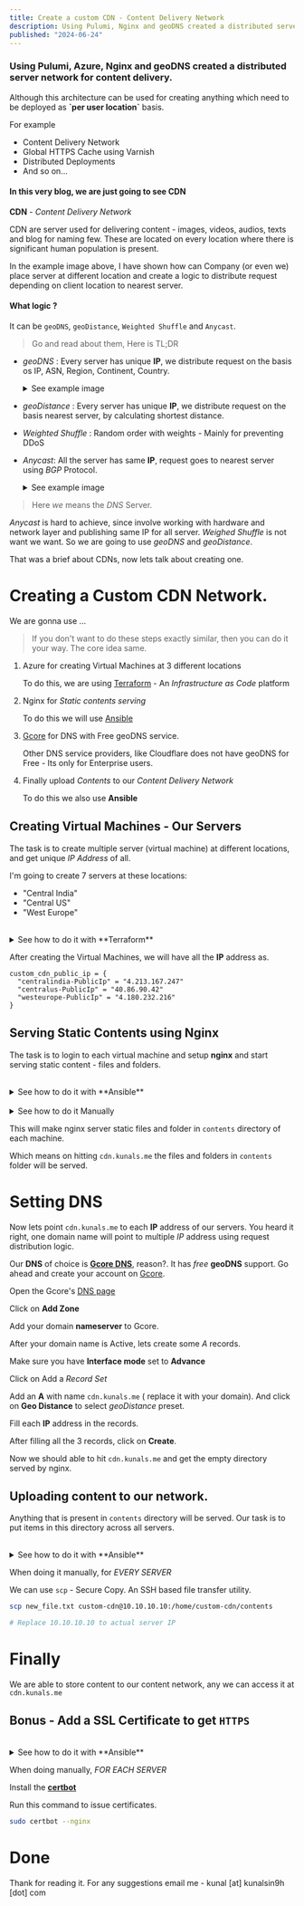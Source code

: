 ```yaml
---
title: Create a custom CDN - Content Delivery Network
description: Using Pulumi, Nginx and geoDNS created a distributed server network for content delivery.
published: "2024-06-24"
---
```


### Using Pulumi, Azure, Nginx and geoDNS created a distributed server network for content delivery.
Although this architecture can be used for creating anything which need to be deployed as **\`per user location\`** basis.

For example

- Content Delivery Network
- Global  HTTPS Cache using Varnish
- Distributed Deployments
- And so on...

#### In this very blog, we are just going to see CDN

**CDN** - _Content Delivery Network_

<BlogImage
    src="https://i.imgur.com/cz0tTsI.png"
    alt="cdn example"
    width={1478}
    height={792}
 />

CDN are server used for delivering content - images, videos, audios, texts and blog for naming few. These are located 
on every location where there is significant human population is present.

In the example image above, I have shown how can Company (or even we) place server at different location and create a logic to 
distribute request depending on client location to nearest server.

<BlogImage
    alt="nearest server example"
    src="https://i.imgur.com/r5yYY0B.png"
    width={432}
    height={306}
/>

#### What logic ?

It can be `geoDNS`, `geoDistance`, `Weighted Shuffle` and `Anycast`.

> Go and read about them, Here is TL;DR

- *geoDNS* : Every server has unique **IP**, we distribute request on the basis os IP, ASN, Region, Continent, Country. 

    <details>
    <summary>See example image</summary>

        <BlogImage 
            src="https://i.imgur.com/Zt22jto.png"
            alt="GeoDNS example"
            width={1100}
            height={753}
        />

    </details>

- *geoDistance* : Every server has unique **IP**, we distribute request on the basis nearest server, by calculating shortest distance. 

- *Weighted Shuffle* : Random order with weights - Mainly for preventing DDoS 

- *Anycast*: All the server has same **IP**, request goes to nearest server using *BGP* Protocol. 

    <details>
    <summary>See example image</summary>

        <BlogImage 
            src="https://i.imgur.com/cigYslY.png"
            alt="Anycast example"
            width={1100}
            height={753}
        />

    </details>

> Here *we* means the *DNS* Server.

_Anycast_ is hard to achieve, since involve working with hardware and network layer and publishing same IP for all server.  _Weighed Shuffle_ is not want we want. 
So we are going to use _geoDNS_ and _geoDistance_.

That was a brief about CDNs, now lets talk about creating one. 

# Creating a Custom CDN Network. 

We are gonna use ...

> If you don't want to do these steps exactly similar, then you can do it your way. The core
> idea same.

1. Azure for creating Virtual Machines at 3 different locations

    To do this, we are using [Terraform](https://www.terraform.io/) - An _Infrastructure as Code_ platform 

2. Nginx for _Static contents serving_

    To do this we will use [Ansible](https://www.ansible.com/)

3. [Gcore](https://www.pulumi.com/) for DNS with Free geoDNS service. 

    Other DNS service providers, like Cloudflare does not have geoDNS for Free - Its only for Enterprise users.

4. Finally upload _Contents_ to our _Content Delivery Network_

    To do this we also use **Ansible**

## Creating Virtual Machines - Our Servers

The task is to create multiple server (virtual machine) at different locations, and get unique *IP Address* of all.

I'm going to create 7 servers at these locations:

-   "Central India"
-   "Central US"
-   "West Europe"

<br />
<details>
    <summary>See how to do it with **Terraform**</summary>

    The source code for this terraform infra setup will be found [here](https://github.com)

    We created our Virtual Machine map

    ```hcl title="variables.tf"
    variable "vm_map" {
        type = map(object({
            name     = string
            location = string
            size     = string
        }))

        default = {
            "vm1" = {
                name = "centralindia"
                location = "Central India"
                size = "Standard_B1s"
            }

            "vm2" = {
                name = "centralus"
                location = "Central US"
                size = "Standard_B1s"
            }

            "vm3" = {
                name = "westeurope"
                location = "West Europe"
                size = "Standard_B1s"
            }
        }
    }
    ```    
    And the main file, which created all other resources is

    ```hcl title="main.tf"
    terraform {
        required_providers {
            azurerm = {
                source = "hashicorp/azurerm"
                version = "~> 3.0.2"
            }
        }

        required_version = ">= 1.8.5"
    }

    provider "azurerm" {
        features {
            resource_group {
                prevent_deletion_if_contains_resources = false
            }
        }
    }

    resource "azurerm_resource_group" "custom-cdn" {
        name = "custom-cdn-ResourceGroup"
        location = "Central India" # location has no effect
        # since resouce group is just a container for other resource
    }

    resource "azurerm_virtual_network" "custom-cdn" {
        for_each = var.vm_map

        name = "${each.value.name}-VNET"
        location = each.value.location
        address_space = [ "10.0.0.0/16" ]
        resource_group_name = azurerm_resource_group.custom-cdn.name
    }

    resource "azurerm_subnet" "custom-cdn" {
        for_each = var.vm_map

        name = "${each.value.name}-Subnet"
        resource_group_name = azurerm_resource_group.custom-cdn.name
        virtual_network_name = azurerm_virtual_network.custom-cdn[each.key].name  
        address_prefixes = [ "10.0.1.0/24" ]
    }

    resource "azurerm_public_ip" "custom-cdn" {
        for_each = var.vm_map

        name = "${ each.value.name }-PublicIp"
        location = each.value.location
        resource_group_name = azurerm_resource_group.custom-cdn.name
        allocation_method = "Static"
    }

    resource "azurerm_network_interface" "custom-cdn" {
        for_each = var.vm_map

        name = "${ each.value.name }-NIC"
        location = each.value.location
        resource_group_name = azurerm_resource_group.custom-cdn.name

        ip_configuration {
            name = "${each.value.name}-public"
            subnet_id = azurerm_subnet.custom-cdn[each.key].id
            public_ip_address_id = azurerm_public_ip.custom-cdn[each.key].id
            private_ip_address_allocation = "Dynamic"
        }
    }

    resource "azurerm_virtual_machine" "custom-cdn" {
        for_each = var.vm_map

        name = "${ each.value.name }-VM"
        location = each.value.location
        resource_group_name = azurerm_resource_group.custom-cdn.name
        network_interface_ids = [ azurerm_network_interface.custom-cdn[each.key].id ]
        vm_size = each.value.size

        storage_image_reference {
            publisher = "Canonical"
            offer     = "0001-com-ubuntu-server-jammy"
            sku       = "22_04-lts-gen2"
            version   = "latest"
        }

        storage_os_disk {
            name              = "${ each.value.name }-OsDisk"
            caching           = "ReadWrite"
            create_option     = "FromImage"
            managed_disk_type = "Standard_LRS"
        }

        os_profile {
            computer_name  = each.value.name
            admin_username = "custom-cdn"
            admin_password = "Password1234!"
        }

        os_profile_linux_config {
            disable_password_authentication = false
        }
    }

    output "custom_cdn_public_ip" {
        value = {
            for vm in azurerm_public_ip.custom-cdn : vm.name => vm.ip_address
        }
    }  
    ```

    > See the admin password is `Password1234!` - Change this to more secure one.

    ```bash
    terraform apply
    ```
    We will get all the **IP** Address.

    ```bash
    # This will also print the output
    terraform output
    ```

</details>

After creating the Virtual Machines, we will have all the **IP** address as.

```hcl
custom_cdn_public_ip = {
  "centralindia-PublicIp" = "4.213.167.247"
  "centralus-PublicIp" = "40.86.90.42"
  "westeurope-PublicIp" = "4.180.232.216"
}
```

## Serving Static Contents using Nginx

The task is to login to each virtual machine and setup **nginx** and start serving
static content - files and folders.

<br />
<details>
    <summary>See how to do it with **Ansible**</summary>

    The source code for this ansible is in `infra` folder [here](https://github.com)

    After we got all the **IP** Address of all VMs. Create a `inventory.ini` file for storing all this data, which ansible take as input.  

    ```ini title="inventory.ini"
    [azure_vms]
    central-india location=central-india ansible_host=[HOST IP] ansible_user=custom-cdn ansible_ssh_pass=Password1234!
    central-us location=central-us ansible_host=[HOST IP] ansible_user=custom-cdn ansible_ssh_pass=Password1234!
    west-europe location=west-europe ansible_host=[HOST IP] ansible_user=custom-cdn ansible_ssh_pass=Password1234!
    ```

    Replace `[HOST IP]` with server IP address.

    To install and setup nginx, create a `nginx.conf` in the same directory.

    ```nginx title="nginx.conf"
    server { 
        listen 80;
        server_name {{ domain_name }};

        add_header X-Server-Location {{ location }};
        autoindex on;

        root /home/custom-cdn/contents;
    }
    ```

    and now create an `Ansible Playbook` file. 

    ```yml title="setup_nginx.yml"
    - name: Install NGINX on all VMs
        hosts: azure_vms
        become: yes
        vars:
            domain_name: cdn.kunals.me
        tasks:
            - name: Update apt cache
            apt:
                update_cache: yes
            
            - name: Create a new contents directory
            file:
                path: /home/custom-cdn/contents
                state: directory
                mode: "0755"

            - name: Install NGINX
            apt:
                name: nginx
                state: present

            - name: Create NGINX configuration for new domain
            template:
                src: nginx.conf
                dest: /etc/nginx/sites-available/{{ domain_name }}.conf
            notify:
                - Restart NGINX

            - name: Enable new NGINX site
            file:
                src: /etc/nginx/sites-available/{{ domain_name }}.conf
                dest: /etc/nginx/sites-enabled/{{ domain_name }}.conf
                state: link
            notify:
                - Restart NGINX

        handlers:
            - name: Restart NGINX
                service:
                    name: nginx
                    state: restarted
    ```

    and finally in the same directory. Create Ansible configuration file, `ansible.cfg`

    ```cfg title="ansible.cfg"
    [defaults]
    host_key_checking = false
    ```

    After these files, we are ready to run the playbook.

    > make sure you have `sshpass` installed on your system. Ansible require it.

    Run the _playbook_

    ```bash
    ansible-playbook -i inventory.ini setup_nginx.yml
    ```
    
    This will install nginx on all server, create _nginx.conf_ file in right place and restart nginx. 

</details>

<br />
<details>
    <summary>See how to do it Manually</summary>

    _FOR EACH SERVER_

    To Login we use SSH 

    ```bash
    ssh custom-cdn@10.10.10.10

    # custom-cdn is each machines username
    # replace 10.10.10.10 to actual server ip
    ```

    Create a folder where all the contents reside.

    ```bash
    mkdir contents

    # pwd
    # /home/custom-cdn/contents
    ```

    _Install nginx and make sure its running._

    > Open the **IP** address in the browser you must see nginx page

    Edit the `nginx.conf` to add current user.

    edit file `/etc/nginx/nginx.conf`

    ```diff
    - user www-data;
    + user custom-cdn;
    ```

    Restart nginx

    ```bash
    sudo systemctl restart nginx
    ```
    Lets write a configuration  at `/etc/nginx/sites-enabled/`

    Create a new file

    ```bash
    sudo vim cdn.kunals.me
    # choose any domain you want
    ```
    And write this 

    ```nginx
    server {

        listen 80;
        serve_name cdn.kunals.me;

        add_header X-Server-Location centalindia; # place your sever location name here

        autoindex on;
        root /home/custom-cdn/contents;
    }
    ```

    Reload nginx

    ```bash
    sudo nginx -s reload
    ```

</details>

This will make nginx server static files and folder in `contents` directory of each machine.

Which means on hitting `cdn.kunals.me` the files and folders in `contents` folder will be served. 

# Setting DNS 

Now lets point `cdn.kunals.me` to each **IP** address of our servers. You heard it right, one domain name 
will point to multiple _IP_ address using request distribution logic.

Our **DNS** of choice is [**Gcore DNS**](https://gcore.com/dns), reason?. It has _free_ **geoDNS** support. Go ahead and create your 
account on [Gcore](https://gcore.com/dns). 

Open the Gcore's [DNS page](https://portal.gcore.com/dns/zones)

Click on **Add Zone**

<BlogImage
    src="https://i.imgur.com/Eim3ePV.png"
    alt="Add zone demo image" 
    width={472}
    height={299}
 />

Add your domain **nameserver** to Gcore.

<BlogImage 
    src="https://i.imgur.com/6bxHP3s.png"
    alt="Add domain name"
    width={717}
    height={320}
/>

After your domain name is Active, lets create some *A* records.

Make sure you have **Interface mode** set to  **Advance**

<BlogImage  
    src="https://i.imgur.com/Zz8bcFr.png"
    alt="Interface mode"
    width={277}
    height={125}
/>

Click on Add a _Record Set_

<BlogImage
    src="https://i.imgur.com/0dQNy38.png"
    alt="new records set"
    width={368}
    height={174}
/>

Add an **A** with name `cdn.kunals.me` ( replace it with your domain). And click on **Geo Distance** to select  _geoDistance_
preset.

Fill each **IP** address in the records.

<BlogImage
    src="https://i.imgur.com/ebIygs0.png"
    alt="add a record"
    width={497}
    height={235}
/>

After filling all the 3 records, click on **Create**.

Now we should able to hit `cdn.kunals.me` and get the empty directory served by nginx.

## Uploading content to our network.

Anything that is present in `contents` directory will be served. Our task is to put items in this directory
across all servers. 

<br />
<details>
    <summary>See how to do it with **Ansible**</summary>

    Create a new ansible playbook called `scp.yml`

    ```yml title="scp.yml"
    - name: Transfer files using scp
        hosts: azure_vms
        vars:
            file_path: null # Path to the file you want to transfer
        tasks:
            - name: SCP file to VM
            shell:
                cmd: sshpass -p {{ ansible_ssh_pass }} scp {{ file_path }} {{ ansible_user }}@{{ ansible_host }}:/home/custom-cdn/contents
            delegate_to: localhost
    ```

    when running this playbook specify the `file_path` variable you want to send.

    ```bash
    ansible-playbook -i inventory.ini scp.yml -e "file_path=/home/kunal/hello.txt"  
    ```

    This way we will store any file in `contents` folder of every server.

</details>

When doing it manually, for _EVERY SERVER_

We can use `scp` - Secure Copy. An SSH based file transfer utility. 

```bash
scp new_file.txt custom-cdn@10.10.10.10:/home/custom-cdn/contents

# Replace 10.10.10.10 to actual server IP
```

# Finally

We are able to store content to our content network, any we can access it at `cdn.kunals.me`

## Bonus - Add a SSL Certificate to get `HTTPS`

<br />
<details>
    <summary>See how to do it with **Ansible**</summary>

    Create a new ansible playbook, called `install_ssl_cert.yml`

    ```yml title"install_ssl_cert.yml"
    - name: Setup SSL Certificates
    hosts: azure_vms
    become: yes
    vars:
        domain_name: cdn.kunals.me
        admin_email: email@exaple.com
    tasks:
        - name: Update apt cache
        apt: 
            update_cache: yes

        - name: Ensure Snapd is installed
        apt:
            name: snapd
            state: present
        
        - name: Install certbot 
        shell:
            cmd: snap install --classic certbot
        
        - name: Install Certificates
        shell:
            cmd: certbot --nginx -m {{ admin_email }} -d {{ domain_name }} --agree-tos --non-interactive
    ```    

</details>

When doing manually, _FOR EACH SERVER_

Install the [**certbot**](https://certbot.eff.org/)

Run this command to issue certificates.

```bash
sudo certbot --nginx
```

# Done

Thank for reading it. For any suggestions email me - kunal [at] kunalsin9h [dot] com



